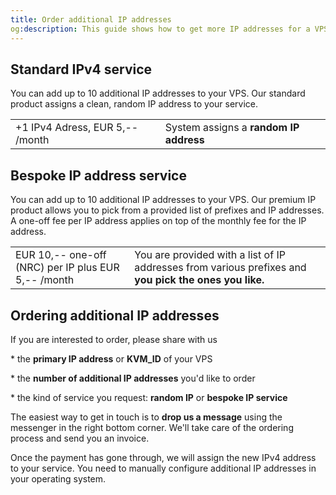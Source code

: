 ```yaml
---
title: Order additional IP addresses
og:description: This guide shows how to get more IP addresses for a VPS. The standard service gives a random IP, but for an extra fee, the premium service lets you pick your prefix and IP from a provided list.
---
```


## Standard IPv4 service

You can add up to 10 additional IP addresses to your VPS. Our standard product assigns a clean, random IP address to your service.

|                                 |                                        |
| ------------------------------- | -------------------------------------- |
| +1 IPv4 Adress, EUR 5,-- /month | System assigns a **random IP address** |

## Bespoke IP address service

You can add up to 10 additional IP addresses to your VPS. Our premium IP product allows you to pick from a provided list of prefixes and IP addresses. A one-off fee per IP address applies on top of the monthly fee for the IP address.

|                                                     |                                                                                                        |
| --------------------------------------------------- | ------------------------------------------------------------------------------------------------------ |
| EUR 10,-- one-off (NRC) per IP plus EUR 5,-- /month | You are provided with a list of IP addresses from various prefixes and **you pick the ones you like.** |

## Ordering additional IP addresses

If you are interested to order, please share with us

\* the **primary IP address** or **KVM_ID** of your VPS

\* the **number of additional IP addresses** you'd like to order

\* the kind of service you request: **random IP** or **bespoke IP service**

The easiest way to get in touch is to **drop us a message** using the messenger in the right bottom corner. We'll take care of the ordering process and send you an invoice.

Once the payment has gone through, we will assign the new IPv4 address to your service. You need to manually configure additional IP addresses in your operating system.
